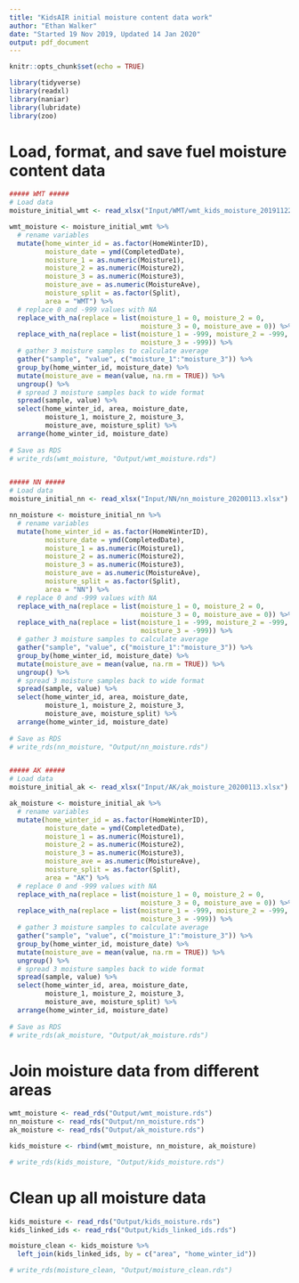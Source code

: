 ```yaml
---
title: "KidsAIR initial moisture content data work"
author: "Ethan Walker"
date: "Started 19 Nov 2019, Updated 14 Jan 2020"
output: pdf_document
---
```


```r
knitr::opts_chunk$set(echo = TRUE)
```

```r
library(tidyverse)
library(readxl)
library(naniar)
library(lubridate)
library(zoo)
```

# Load, format, and save fuel moisture content data
```r
##### WMT #####
# Load data
moisture_initial_wmt <- read_xlsx("Input/WMT/wmt_kids_moisture_20191122.xlsx")

wmt_moisture <- moisture_initial_wmt %>% 
  # rename variables
  mutate(home_winter_id = as.factor(HomeWinterID),
         moisture_date = ymd(CompletedDate),
         moisture_1 = as.numeric(Moisture1),
         moisture_2 = as.numeric(Moisture2),
         moisture_3 = as.numeric(Moisture3),
         moisture_ave = as.numeric(MoistureAve),
         moisture_split = as.factor(Split),
         area = "WMT") %>% 
  # replace 0 and -999 values with NA
  replace_with_na(replace = list(moisture_1 = 0, moisture_2 = 0,
                                 moisture_3 = 0, moisture_ave = 0)) %>% 
  replace_with_na(replace = list(moisture_1 = -999, moisture_2 = -999,
                                 moisture_3 = -999)) %>% 
  # gather 3 moisture samples to calculate average
  gather("sample", "value", c("moisture_1":"moisture_3")) %>% 
  group_by(home_winter_id, moisture_date) %>% 
  mutate(moisture_ave = mean(value, na.rm = TRUE)) %>% 
  ungroup() %>% 
  # spread 3 moisture samples back to wide format
  spread(sample, value) %>% 
  select(home_winter_id, area, moisture_date, 
         moisture_1, moisture_2, moisture_3, 
         moisture_ave, moisture_split) %>% 
  arrange(home_winter_id, moisture_date)
  
# Save as RDS 
# write_rds(wmt_moisture, "Output/wmt_moisture.rds")


##### NN #####
# Load data
moisture_initial_nn <- read_xlsx("Input/NN/nn_moisture_20200113.xlsx")

nn_moisture <- moisture_initial_nn %>% 
  # rename variables
  mutate(home_winter_id = as.factor(HomeWinterID),
         moisture_date = ymd(CompletedDate),
         moisture_1 = as.numeric(Moisture1),
         moisture_2 = as.numeric(Moisture2),
         moisture_3 = as.numeric(Moisture3),
         moisture_ave = as.numeric(MoistureAve),
         moisture_split = as.factor(Split),
         area = "NN") %>% 
  # replace 0 and -999 values with NA
  replace_with_na(replace = list(moisture_1 = 0, moisture_2 = 0,
                                 moisture_3 = 0, moisture_ave = 0)) %>% 
  replace_with_na(replace = list(moisture_1 = -999, moisture_2 = -999,
                                 moisture_3 = -999)) %>% 
  # gather 3 moisture samples to calculate average
  gather("sample", "value", c("moisture_1":"moisture_3")) %>% 
  group_by(home_winter_id, moisture_date) %>% 
  mutate(moisture_ave = mean(value, na.rm = TRUE)) %>% 
  ungroup() %>% 
  # spread 3 moisture samples back to wide format
  spread(sample, value) %>% 
  select(home_winter_id, area, moisture_date, 
         moisture_1, moisture_2, moisture_3, 
         moisture_ave, moisture_split) %>% 
  arrange(home_winter_id, moisture_date)
  
# Save as RDS 
# write_rds(nn_moisture, "Output/nn_moisture.rds")


##### AK #####
# Load data
moisture_initial_ak <- read_xlsx("Input/AK/ak_moisture_20200113.xlsx")

ak_moisture <- moisture_initial_ak %>% 
  # rename variables
  mutate(home_winter_id = as.factor(HomeWinterID),
         moisture_date = ymd(CompletedDate),
         moisture_1 = as.numeric(Moisture1),
         moisture_2 = as.numeric(Moisture2),
         moisture_3 = as.numeric(Moisture3),
         moisture_ave = as.numeric(MoistureAve),
         moisture_split = as.factor(Split),
         area = "AK") %>% 
  # replace 0 and -999 values with NA
  replace_with_na(replace = list(moisture_1 = 0, moisture_2 = 0,
                                 moisture_3 = 0, moisture_ave = 0)) %>% 
  replace_with_na(replace = list(moisture_1 = -999, moisture_2 = -999,
                                 moisture_3 = -999)) %>% 
  # gather 3 moisture samples to calculate average
  gather("sample", "value", c("moisture_1":"moisture_3")) %>% 
  group_by(home_winter_id, moisture_date) %>% 
  mutate(moisture_ave = mean(value, na.rm = TRUE)) %>% 
  ungroup() %>% 
  # spread 3 moisture samples back to wide format
  spread(sample, value) %>% 
  select(home_winter_id, area, moisture_date, 
         moisture_1, moisture_2, moisture_3, 
         moisture_ave, moisture_split) %>% 
  arrange(home_winter_id, moisture_date)
  
# Save as RDS 
# write_rds(ak_moisture, "Output/ak_moisture.rds")
```

# Join moisture data from different areas
```r
wmt_moisture <- read_rds("Output/wmt_moisture.rds")
nn_moisture <- read_rds("Output/nn_moisture.rds")
ak_moisture <- read_rds("Output/ak_moisture.rds")

kids_moisture <- rbind(wmt_moisture, nn_moisture, ak_moisture)

# write_rds(kids_moisture, "Output/kids_moisture.rds")
```

# Clean up all moisture data
```r
kids_moisture <- read_rds("Output/kids_moisture.rds")
kids_linked_ids <- read_rds("Output/kids_linked_ids.rds")

moisture_clean <- kids_moisture %>% 
  left_join(kids_linked_ids, by = c("area", "home_winter_id"))

# write_rds(moisture_clean, "Output/moisture_clean.rds")
```

